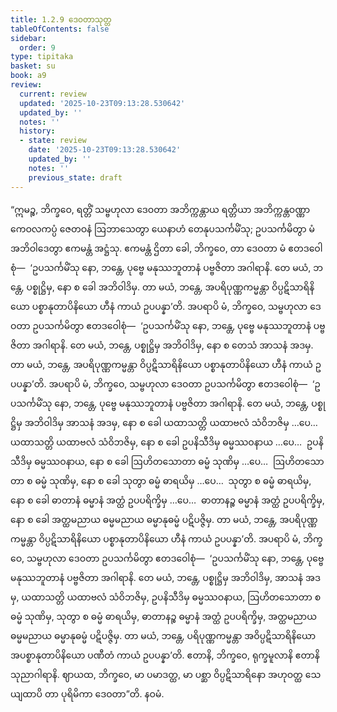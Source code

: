 ```yaml
---
title: 1.2.9 ဒေဝတာသုတ္တ
tableOfContents: false
sidebar:
  order: 9
type: tipitaka
basket: su
book: a9
review:
  current: review
  updated: '2025-10-23T09:13:28.530642'
  updated_by: ''
  notes: ''
  history:
  - state: review
    date: '2025-10-23T09:13:28.530642'
    updated_by: ''
    notes: ''
    previous_state: draft
---
```



<ReviewStatus review={frontmatter.review} showDetails={true} />

<HypothesisAnnotation frontmatter={frontmatter} />

<DynamicBreadcrumb />

<Division number="19" book="a9" e="ch" v="17" p="193">

<Paragraph number="161" book="a9">
“ဣမဉ္စ, ဘိက္ခဝေ, ရတ္တိံ သမ္ဗဟုလာ ဒေဝတာ အဘိက္ကန္တာယ ရတ္တိယာ အဘိက္ကန္တဝဏ္ဏာ ကေဝလကပ္ပံ ဇေတဝနံ ဩဘာသေတွာ ယေနာဟံ တေနုပသင်္ကမိံသု; ဥပသင်္ကမိတွာ မံ အဘိဝါဒေတွာ ဧကမန္တံ အဋ္ဌံသု. ဧကမန္တံ ဌိတာ ခေါ, ဘိက္ခဝေ, တာ ဒေဝတာ မံ ဧတဒဝေါစုံ—  ‘ဥပသင်္ကမိံသု နော, ဘန္တေ, ပုဗ္ဗေ မနုဿဘူတာနံ ပဗ္ဗဇိတာ အဂါရာနိ. တေ မယံ, ဘန္တေ, ပစ္စုဋ္ဌိမှ, နော စ ခေါ အဘိဝါဒိမှ. တာ မယံ, ဘန္တေ, အပရိပုဏ္ဏကမ္မန္တာ ဝိပ္ပဋိသာရိနိယော ပစ္စာနုတာပိနိယော ဟီနံ ကာယံ ဥပပန္နာ’တိ.
</Paragraph>

<Paragraph number="162" book="a9">
အပရာပိ မံ, ဘိက္ခဝေ, သမ္ဗဟုလာ ဒေဝတာ ဥပသင်္ကမိတွာ ဧတဒဝေါစုံ—  ‘ဥပသင်္ကမိံသု နော, ဘန္တေ, ပုဗ္ဗေ မနုဿဘူတာနံ ပဗ္ဗဇိတာ အဂါရာနိ. တေ မယံ, ဘန္တေ, ပစ္စုဋ္ဌိမှ အဘိဝါဒိမှ, နော စ တေသံ အာသနံ အဒမှ. တာ မယံ, ဘန္တေ, အပရိပုဏ္ဏကမ္မန္တာ ဝိပ္ပဋိသာရိနိယော ပစ္စာနုတာပိနိယော ဟီနံ ကာယံ ဥပပန္နာ’တိ.
</Paragraph>

<Paragraph number="163" book="a9">
အပရာပိ မံ, ဘိက္ခဝေ, သမ္ဗဟုလာ ဒေဝတာ ဥပသင်္ကမိတွာ ဧတဒဝေါစုံ—  ‘ဥပသင်္ကမိံသု နော, ဘန္တေ, ပုဗ္ဗေ မနုဿဘူတာနံ ပဗ္ဗဇိတာ အဂါရာနိ. တေ မယံ, ဘန္တေ, ပစ္စုဋ္ဌိမှ အဘိဝါဒိမှ အာသနံ အဒမှ, နော စ ခေါ ယထာသတ္တိ ယထာဗလံ သံဝိဘဇိမှ …ပေ…  ယထာသတ္တိ ယထာဗလံ သံဝိဘဇိမှ, နော စ ခေါ ဥပနိသီဒိမှ ဓမ္မဿဝနာယ …ပေ…  ဥပနိသီဒိမှ ဓမ္မဿဝနာယ, နော စ ခေါ ဩဟိတသောတာ ဓမ္မံ သုဏိမှ …ပေ…  ဩဟိတသောတာ စ ဓမ္မံ သုဏိမှ, နော စ ခေါ သုတွာ ဓမ္မံ ဓာရယိမှ …ပေ…  သုတွာ စ ဓမ္မံ ဓာရယိမှ, နော စ ခေါ ဓာတာနံ ဓမ္မာနံ အတ္ထံ ဥပပရိက္ခိမှ …ပေ…  ဓာတာနဉ္စ ဓမ္မာနံ အတ္ထံ ဥပပရိက္ခိမှ, နော စ ခေါ အတ္ထမညာယ ဓမ္မမညာယ ဓမ္မာနုဓမ္မံ ပဋိပဇ္ဇိမှ. တာ မယံ, ဘန္တေ, အပရိပုဏ္ဏကမ္မန္တာ ဝိပ္ပဋိသာရိနိယော ပစ္စာနုတာပိနိယော ဟီနံ ကာယံ ဥပပန္နာ’တိ.
</Paragraph>

<Paragraph number="164" book="a9">
အပရာပိ မံ, ဘိက္ခဝေ, သမ္ဗဟုလာ ဒေဝတာ ဥပသင်္ကမိတွာ ဧတဒဝေါစုံ—  ‘ဥပသင်္ကမိံသု နော, ဘန္တေ, ပုဗ္ဗေ မနုဿဘူတာနံ ပဗ္ဗဇိတာ အဂါရာနိ. တေ မယံ, ဘန္တေ, ပစ္စုဋ္ဌိမှ အဘိဝါဒိမှ, အာသနံ အဒမှ, ယထာသတ္တိ ယထာဗလံ သံဝိဘဇိမှ, ဥပနိသီဒိမှ ဓမ္မဿဝနာယ, ဩဟိတသောတာ စ ဓမ္မံ သုဏိမှ, သုတွာ စ ဓမ္မံ ဓာရယိမှ, ဓာတာနဉ္စ ဓမ္မာနံ အတ္ထံ ဥပပရိက္ခိမှ, အတ္ထမညာယ ဓမ္မမညာယ ဓမ္မာနုဓမ္မံ ပဋိပဇ္ဇိမှ. တာ မယံ, ဘန္တေ, ပရိပုဏ္ဏကမ္မန္တာ အဝိပ္ပဋိသာရိနိယော အပစ္စာနုတာပိနိယော ပဏီတံ ကာယံ ဥပပန္နာ’တိ. ဧတာနိ, ဘိက္ခဝေ, ရုက္ခမူလာနိ ဧတာနိ သုညာဂါရာနိ. ဈာယထ, ဘိက္ခဝေ, မာ ပမာဒတ္ထ, မာ ပစ္ဆာ ဝိပ္ပဋိသာရိနော အဟုဝတ္ထ သေယျထာပိ တာ ပုရိမိကာ ဒေဝတာ”တိ.

</Paragraph>
</Division>

<Paragraph number="165" type="center" book="a9">
နဝမံ.
</Paragraph>